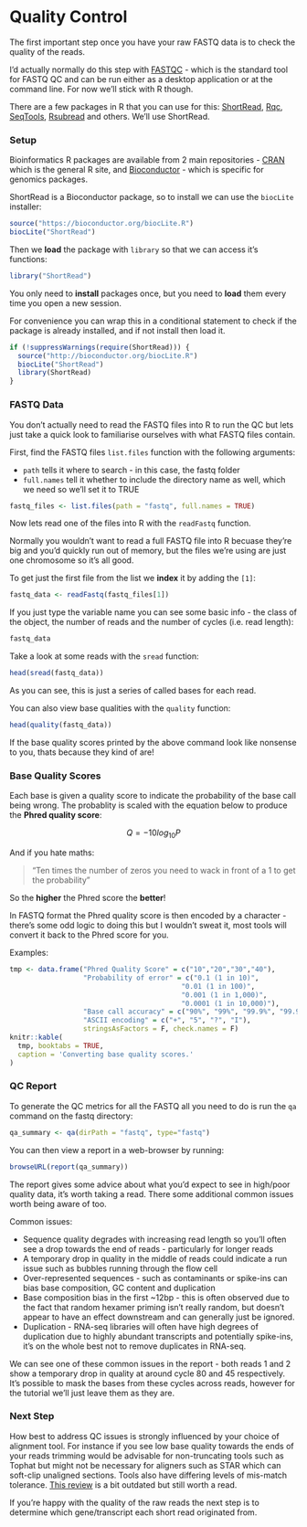 
# Quality Control

The first important step once you have your raw FASTQ data is to check the quality of the reads.

I'd actually normally do this step with [FASTQC](https://www.bioinformatics.babraham.ac.uk/projects/fastqc/) - which is the standard tool for FASTQ QC and can be run either as a desktop application or at the command line. For now we'll stick with R though.

There are a few packages in R that you can use for this: [ShortRead](https://bioconductor.org/packages/release/bioc/html/ShortRead.html), [Rqc](http://bioconductor.org/packages/release/bioc/html/Rqc.html), [SeqTools](https://bioconductor.org/packages/release/bioc/html/seqTools.html), [Rsubread](https://bioconductor.org/packages/release/bioc/html/Rsubread.html) and others. We'll use ShortRead. 

### Setup

Bioinformatics R packages are available from 2 main repositories - [CRAN](https://cran.r-project.org/) which is the general R site, and [Bioconductor](http://www.bioconductor.org/) - which is specific for genomics packages.

ShortRead is a Bioconductor package, so to install we can use the ```biocLite``` installer:

```r
source("https://bioconductor.org/biocLite.R")
biocLite("ShortRead")
```

Then we **load** the package with ```library``` so that we can access it's functions:

```r
library("ShortRead")
```

You only need to **install** packages once, but you need to **load** them every time you open a new session.

For convenience you can wrap this in a conditional statement to check if the package is already installed, and if not install then load it.

```r
if (!suppressWarnings(require(ShortRead))) {
  source("http://bioconductor.org/biocLite.R")
  biocLite("ShortRead")
  library(ShortRead)
}
```

### FASTQ Data

You don't actually need to read the FASTQ files into R to run the QC but lets just take a quick look to familiarise ourselves with what FASTQ files contain.

First, find the FASTQ files ```list.files``` function with the following arguments:

* ```path``` tells it where to search - in this case, the fastq folder
* ```full.names``` tell it whether to include the directory name as well, which we need so we'll set it to TRUE

```r
fastq_files <- list.files(path = "fastq", full.names = TRUE)
```

Now lets read one of the files into R with the ```readFastq``` function.

Normally you wouldn't want to read a full FASTQ file into R becuase they're big and you'd quickly run out of memory, but the files we're using are just one chromosome so it's all good.

To get just the first file from the list we **index** it by adding the ```[1]```:

```r
fastq_data <- readFastq(fastq_files[1])
```

If you just type the variable name you can see some basic info - the class of the object, the number of reads and the number of cycles (i.e. read length):

```r
fastq_data
```

Take a look at some reads with the ```sread``` function:

```r
head(sread(fastq_data))
```

As you can see, this is just a series of called bases for each read.

You can also view base qualities with the ```quality``` function:

```r
head(quality(fastq_data))
```

If the base quality scores printed by the above command look like nonsense to you, thats because they kind of are!

### Base Quality Scores

Each base is given a quality score to indicate the probability of the base call being wrong. The probablity is scaled with the equation below to produce the **Phred quality score**:

$$ Q = -10 log_{10} P $$

And if you hate maths:

> "Ten times the number of zeros you need to wack in front of a 1 to get the probability"

So the **higher** the Phred score the **better**!

In FASTQ format the Phred quality score is then encoded by a character - there's some odd logic to doing this but I wouldn't sweat it, most tools will convert it back to the Phred score for you.

Examples:

```r
tmp <- data.frame("Phred Quality Score" = c("10","20","30","40"),
                  "Probability of error" = c("0.1 (1 in 10)", 
                                          "0.01 (1 in 100)",
                                          "0.001 (1 in 1,000)",
                                          "0.0001 (1 in 10,000)"),
                  "Base call accuracy" = c("90%", "99%", "99.9%", "99.99%"),
                  "ASCII encoding" = c("+", "5", "?", "I"),
                  stringsAsFactors = F, check.names = F)
knitr::kable(
  tmp, booktabs = TRUE,
  caption = 'Converting base quality scores.'
)
```

### QC Report

To generate the QC metrics for all the FASTQ all you need to do is run the ```qa``` command on the fastq directory:

```r
qa_summary <- qa(dirPath = "fastq", type="fastq")
```

You can then view a report in a web-browser by running:

```r
browseURL(report(qa_summary))
```

The report gives some advice about what you'd expect to see in high/poor quality data, it's worth taking a read. There some additional common issues worth being aware of too.

Common issues:

* Sequence quality degrades with increasing read length so you'll often see a drop towards the end of reads - particularly for longer reads
* A temporary drop in quality in the middle of reads could indicate a run issue such as bubbles running through the flow cell
* Over-represented sequences - such as contaminants or spike-ins can bias base composition, GC content and duplication
* Base composition bias in the first ~12bp - this is often observed due to the fact that random hexamer priming isn't really random, but doesn't appear to have an effect downstream and can generally just be ignored.
* Duplication - RNA-seq libraries will often have high degrees of duplication due to highly abundant transcripts and potentially spike-ins, it's on the whole best not to remove duplicates in RNA-seq.

We can see one of these common issues in the report - both reads 1 and 2 show a temporary drop in quality at around cycle 80 and 45 respectively. It's possible to mask the bases from these cycles across reads, however for the tutorial we'll just leave them as they are.

### Next Step

How best to address QC issues is strongly influenced by your choice of alignment tool. For instance if you see low base quality towards the ends of your reads trimming would be advisable for non-truncating tools such as Tophat but might not be necessary for aligners such as STAR which can soft-clip unaligned sections. Tools also have differing levels of mis-match tolerance. [This review](http://www.nature.com/nmeth/journal/v10/n12/full/nmeth.2722.html) is a bit outdated but still worth a read.

If you're happy with the quality of the raw reads the next step is to determine which gene/transcript each short read originated from.